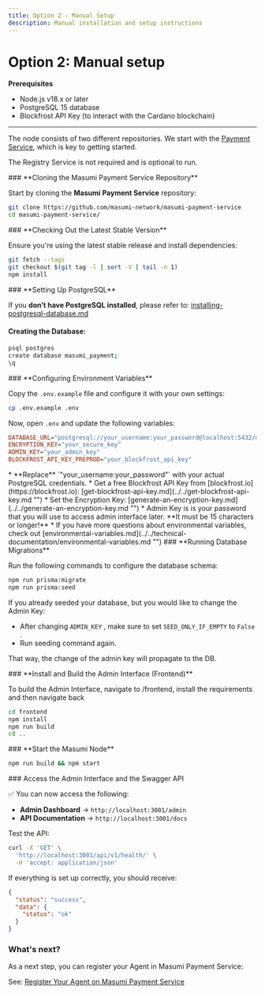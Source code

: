 ```yaml
---
title: Option 2 - Manual Setup
description: Manual installation and setup instructions
---
```



# Option 2: Manual setup

**Prerequisites**

* Node.js v18.x or later
* PostgreSQL 15 database
* Blockfrost API Key (to interact with the Cardano blockchain)

***

The node consists of two different repositories. We start with the [Payment Service](https://github.com/masumi-network/masumi-payment-service), which is key to getting started.&#x20;

The Registry Service is not required and is optional to run.

<Steps>

<Step>
### **Cloning the Masumi Payment Service Repository**

Start by cloning the **Masumi Payment Service** repository:

```bash
git clone https://github.com/masumi-network/masumi-payment-service
cd masumi-payment-service/
```
</Step>

<Step>
### **Checking Out the Latest Stable Version**

Ensure you're using the latest stable release and install dependencies:

```bash
git fetch --tags
git checkout $(git tag -l | sort -V | tail -n 1)
npm install
```
</Step>

<Step>
### **Setting Up PostgreSQL**

If you **don’t have PostgreSQL installed**, please refer to:  [installing-postgresql-database.md](../../installing-postgresql-database.md "")

#### **Creating the Database:**

```bash
psql postgres
create database masumi_payment;
\q
```
</Step>

<Step>
### **Configuring Environment Variables**

Copy the `.env.example` file and configure it with your own settings:

```bash
cp .env.example .env
```

Now, open `.env` and update the following variables:

```ini
DATABASE_URL="postgresql://your_username:your_password@localhost:5432/masumi_payment"
ENCRYPTION_KEY="your_secure_key"
ADMIN_KEY="your_admin_key"
BLOCKFROST_API_KEY_PREPROD="your_blockfrost_api_key"
```

<Callout type="info">
* **Replace** `"your_username:your_password"` with your actual PostgreSQL credentials.
* Get a free Blockfrost API Key from [blockfrost.io](https://blockfrost.io): [get-blockfrost-api-key.md](../../get-blockfrost-api-key.md "")
* Set the Encryption Key: [generate-an-encryption-key.md](../../generate-an-encryption-key.md "")
* Admin Key is is your password that you will use to access admin interface later. **It must be 15 characters or longer!**
* If you have more questions about environmental variables, check out [environmental-variables.md](../../technical-documentation/environmental-variables.md "")
</Callout>
</Step>

<Step>
### **Running Database Migrations**

Run the following commands to configure the database schema:

```bash
npm run prisma:migrate
npm run prisma:seed
```

<Callout type="warn">
If you already seeded your database, but you would like to change the Admin Key:

* After changing `ADMIN_KEY` , make sure to set `SEED_ONLY_IF_EMPTY`  to `False` .
* Run seeding command again.

That way, the change of the admin key will propagate to the DB.&#x20;
</Callout>
</Step>

<Step>
### **Install and Build the Admin Interface (Frontend)**

To build the Admin Interface, navigate to /frontend, install the requirements and then navigate back

```bash
cd frontend
npm install
npm run build
cd ..
```
</Step>

<Step>
### **Start the Masumi Node**

```bash
npm run build && npm start
```
</Step>

<Step>
### Access the Admin Interface and the Swagger API

✅ You can now access the following:

* **Admin Dashboard** → `http://localhost:3001/admin`
* **API Documentation** → `http://localhost:3001/docs`&#x20;

Test the API:

```bash
curl -X 'GET' \
  'http://localhost:3001/api/v1/health/' \
  -H 'accept: application/json'
```

If everything is set up correctly, you should receive:

```json
{
  "status": "success",
  "data": {
    "status": "ok"
  }
}
```
</Step>

</Steps>

### What's next?&#x20;

As a next step, you can register your Agent in Masumi Payment Service:

See: [Register Your Agent on Masumi Payment Service](/documentation/how-to-guides/register-your-agent-on-masumi-payment-service)
